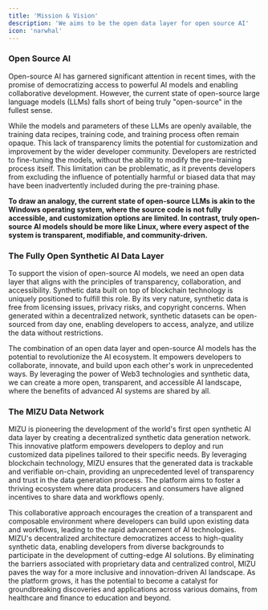 ```yaml
---
title: 'Mission & Vision'
description: 'We aims to be the open data layer for open source AI'
icon: 'narwhal'
---
```


### Open Source AI

Open-source AI has garnered significant attention in recent times, with the promise of democratizing access to powerful AI models and enabling collaborative development. However, the current state of open-source large language models (LLMs) falls short of being truly "open-source" in the fullest sense.

While the models and parameters of these LLMs are openly available, the training data recipes, training code, and training process often remain opaque. This lack of transparency limits the potential for customization and improvement by the wider developer community. Developers are restricted to fine-tuning the models, without the ability to modify the pre-training process itself. This limitation can be problematic, as it prevents developers from excluding the influence of potentially harmful or biased data that may have been inadvertently included during the pre-training phase.

__To draw an analogy, the current state of open-source LLMs is akin to the Windows operating system, where the source code is not fully accessible, and customization options are limited. In contrast, truly open-source AI models should be more like Linux, where every aspect of the system is transparent, modifiable, and community-driven.__

### The Fully Open Synthetic AI Data Layer

To support the vision of open-source AI models, we need an open data layer that aligns with the principles of transparency, collaboration, and accessibility. Synthetic data built on top of blockchain technology is uniquely positioned to fulfill this role. By its very nature, synthetic data is free from licensing issues, privacy risks, and copyright concerns. When generated within a decentralized network, synthetic datasets can be open-sourced from day one, enabling developers to access, analyze, and utilize the data without restrictions.

The combination of an open data layer and open-source AI models has the potential to revolutionize the AI ecosystem. It empowers developers to collaborate, innovate, and build upon each other's work in unprecedented ways. By leveraging the power of Web3 technologies and synthetic data, we can create a more open, transparent, and accessible AI landscape, where the benefits of advanced AI systems are shared by all.

### The MIZU Data Network

MIZU is pioneering the development of the world's first open synthetic AI data layer by creating a decentralized synthetic data generation network. This innovative platform empowers developers to deploy and run customized data pipelines tailored to their specific needs. By leveraging blockchain technology, MIZU ensures that the generated data is trackable and verifiable on-chain, providing an unprecedented level of transparency and trust in the data generation process. The platform aims to foster a thriving ecosystem where data producers and consumers have aligned incentives to share data and workflows openly.

This collaborative approach encourages the creation of a transparent and composable environment where developers can build upon existing data and workflows, leading to the rapid advancement of AI technologies. MIZU's decentralized architecture democratizes access to high-quality synthetic data, enabling developers from diverse backgrounds to participate in the development of cutting-edge AI solutions. By eliminating the barriers associated with proprietary data and centralized control, MIZU paves the way for a more inclusive and innovation-driven AI landscape. As the platform grows, it has the potential to become a catalyst for groundbreaking discoveries and applications across various domains, from healthcare and finance to education and beyond.